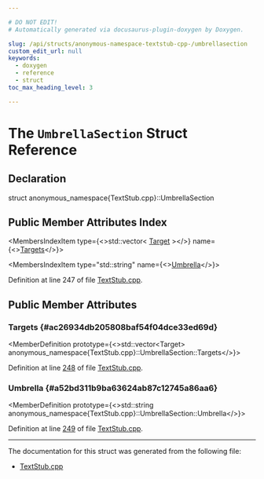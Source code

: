 ```yaml
---

# DO NOT EDIT!
# Automatically generated via docusaurus-plugin-doxygen by Doxygen.

slug: /api/structs/anonymous-namespace-textstub-cpp-/umbrellasection
custom_edit_url: null
keywords:
  - doxygen
  - reference
  - struct
toc_max_heading_level: 3

---
```





# The `UmbrellaSection` Struct Reference

<DoxygenPage pluginConfig={pluginConfig}>



## Declaration

<CodeBlock>struct anonymous_namespace{TextStub.cpp}::UmbrellaSection</CodeBlock>

## Public Member Attributes Index

<MembersIndex>

<MembersIndexItem
  type={<>std::vector&lt; <a href="/docs/api/classes/llvm/target">Target</a> &gt;</>}
  name={<><a href="#ac26934db205808baf54f04dce33ed69d">Targets</a></>}>
</MembersIndexItem>

<MembersIndexItem
  type="std::string"
  name={<><a href="#a52bd311b9ba63624ab87c12745a86aa6">Umbrella</a></>}>
</MembersIndexItem>

</MembersIndex>


Definition at line 247 of file <a href="/docs/api/files/lib/lib/textapi/textstub-cpp">TextStub.cpp</a>.

<SectionDefinition>

## Public Member Attributes

### Targets {#ac26934db205808baf54f04dce33ed69d}

<MemberDefinition
  prototype={<>std::vector&lt;Target&gt; anonymous&#95;namespace&#123;TextStub.cpp&#125;::UmbrellaSection::Targets</>}>

Definition at line <a href="/docs/api/files/lib/lib/textapi/textstub-cpp/#l00248">248</a> of file <a href="/docs/api/files/lib/lib/textapi/textstub-cpp">TextStub.cpp</a>.
</MemberDefinition>

### Umbrella {#a52bd311b9ba63624ab87c12745a86aa6}

<MemberDefinition
  prototype={<>std::string anonymous&#95;namespace&#123;TextStub.cpp&#125;::UmbrellaSection::Umbrella</>}>

Definition at line <a href="/docs/api/files/lib/lib/textapi/textstub-cpp/#l00249">249</a> of file <a href="/docs/api/files/lib/lib/textapi/textstub-cpp">TextStub.cpp</a>.
</MemberDefinition>

</SectionDefinition>

<hr/>

The documentation for this struct was generated from the following file:

<ul>
<li><a href="/docs/api/files/lib/lib/textapi/textstub-cpp">TextStub.cpp</a></li>
</ul>

</DoxygenPage>
